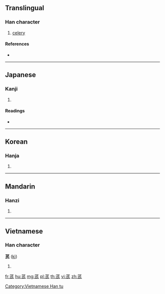 {{character info/new}}
==Translingual==

===Han character===
{{Han char|rn=140|rad=艸|as=04|sn=10|four=|canj=THVP,THUP}}

# [[celery]]

====References====
* {{Han ref|kx=1020.100|dkj=30725|dj=1477.190|hdz=53183.060|uh=82AA|ud=33450}}

----

==Japanese==

===Kanji===
{{ja-kanji|grade=|rs=艸04}}

# {{defn|lang=ja|sort=艸04}}

====Readings====
* {{ja-readings|on=[[き]] (ki), [[ぎ]] (gi), [[し]] (shi), [[じ]] (ji), [[ち]] (chi)|kun=[[はなすげ]] (hanasuge)|nanori=}}

----

==Korean==

===Hanja===
{{ko-hanja|hangeul=기|eumhun=|rv=gi|mr=ki|y=ki}}

# {{defn|lang=ko|sort=艸04}}

----

==Mandarin==

===Hanzi===
{{cmn-hanzi|pin=[[chí]] ([[chi2]]), [[qí]] ([[qi2]])|wg=ch'ih<sup>2</sup>, ch'i<sup>2</sup>}}

# {{defn|lang=cmn|sort=艸04}}

----

==Vietnamese==

===Han character===
'''芪''' ([[kì]])

# {{defn|lang=vi}}

[[Category:Vietnamese Han tu]]

[[fr:芪]]
[[hu:芪]]
[[mg:芪]]
[[pl:芪]]
[[th:芪]]
[[vi:芪]]
[[zh:芪]]